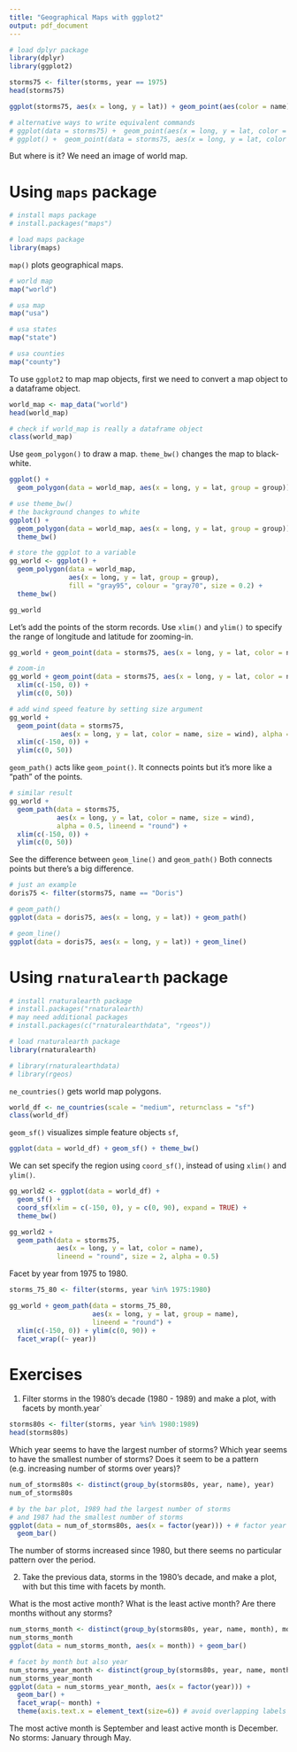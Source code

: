 ```yaml
---
title: "Geographical Maps with ggplot2"
output: pdf_document
---
```

```r
# load dplyr package
library(dplyr)
library(ggplot2)
```

```r
storms75 <- filter(storms, year == 1975)
head(storms75)
```

```r
ggplot(storms75, aes(x = long, y = lat)) + geom_point(aes(color = name))

# alternative ways to write equivalent commands
# ggplot(data = storms75) +  geom_point(aes(x = long, y = lat, color = name))
# ggplot() +  geom_point(data = storms75, aes(x = long, y = lat, color = name))
```

But where is it? We need an image of world map.

# Using `maps` package

```r
# install maps package
# install.packages("maps")

# load maps package
library(maps)
```

`map()` plots geographical maps.

```r
# world map
map("world")

# usa map
map("usa")

# usa states
map("state")

# usa counties
map("county")
```

To use `ggplot2` to map map objects, first we need to convert a map object to a dataframe object.

```r
world_map <- map_data("world")
head(world_map)

# check if world_map is really a dataframe object
class(world_map)
```

Use `geom_polygon()` to draw a map. `theme_bw()` changes the map to black-white.

```r
ggplot() + 
  geom_polygon(data = world_map, aes(x = long, y = lat, group = group))

# use theme_bw()
# the background changes to white
ggplot() + 
  geom_polygon(data = world_map, aes(x = long, y = lat, group = group)) + 
  theme_bw()
```

```r
# store the ggplot to a variable
gg_world <- ggplot() + 
  geom_polygon(data = world_map, 
               aes(x = long, y = lat, group = group), 
               fill = "gray95", colour = "gray70", size = 0.2) +
  theme_bw()

gg_world
```

Let's add the points of the storm records. Use `xlim()` and `ylim()` to specify the range of longitude and latitude for zooming-in.

```r
gg_world + geom_point(data = storms75, aes(x = long, y = lat, color = name))

# zoom-in
gg_world + geom_point(data = storms75, aes(x = long, y = lat, color = name)) +
  xlim(c(-150, 0)) +
  ylim(c(0, 50))

# add wind speed feature by setting size argument
gg_world + 
  geom_point(data = storms75, 
             aes(x = long, y = lat, color = name, size = wind), alpha = 0.5) +
  xlim(c(-150, 0)) +
  ylim(c(0, 50))
```

`geom_path()` acts like `geom_point()`. It connects points but it's more like a "path" of the points.

```r
# similar result
gg_world + 
  geom_path(data = storms75, 
            aes(x = long, y = lat, color = name, size = wind), 
            alpha = 0.5, lineend = "round") +
  xlim(c(-150, 0)) +
  ylim(c(0, 50))
```

See the difference between `geom_line()` and `geom_path()` Both connects points but there's a big difference.

```r
# just an example
doris75 <- filter(storms75, name == "Doris")

# geom_path()
ggplot(data = doris75, aes(x = long, y = lat)) + geom_path()

# geom_line()
ggplot(data = doris75, aes(x = long, y = lat)) + geom_line()
```

# Using `rnaturalearth` package

```r
# install rnaturalearth package
# install.packages("rnaturalearth)
# may need additional packages
# install.packages(c("rnaturalearthdata", "rgeos"))

# load rnaturalearth package
library(rnaturalearth)

# library(rnaturalearthdata)
# library(rgeos)
```


`ne_countries()` gets world map polygons.

```r
world_df <- ne_countries(scale = "medium", returnclass = "sf")
class(world_df)
```

`geom_sf()` visualizes simple feature objects `sf`,

```r
ggplot(data = world_df) + geom_sf() + theme_bw()
```

We can set specify the region using `coord_sf()`, instead of using `xlim()` and `ylim()`.

```r
gg_world2 <- ggplot(data = world_df) + 
  geom_sf() + 
  coord_sf(xlim = c(-150, 0), y = c(0, 90), expand = TRUE) + 
  theme_bw()

gg_world2 + 
  geom_path(data = storms75, 
            aes(x = long, y = lat, color = name), 
            lineend = "round", size = 2, alpha = 0.5)
```

Facet by year from 1975 to 1980.

```r
storms_75_80 <- filter(storms, year %in% 1975:1980)

gg_world + geom_path(data = storms_75_80, 
                     aes(x = long, y = lat, group = name), 
                     lineend = "round") + 
  xlim(c(-150, 0)) + ylim(c(0, 90)) + 
  facet_wrap((~ year))
```

# Exercises
1) Filter storms in the 1980’s decade (1980 - 1989) and make a plot, with facets by month.year`

```r
storms80s <- filter(storms, year %in% 1980:1989)
head(storms80s)
```

Which year seems to have the largest number of storms?
Which year seems to have the smallest number of storms?
Does it seem to be a pattern (e.g. increasing number of storms over years)?

```r
num_of_storms80s <- distinct(group_by(storms80s, year, name), year)
num_of_storms80s

# by the bar plot, 1989 had the largest number of storms
# and 1987 had the smallest number of storms
ggplot(data = num_of_storms80s, aes(x = factor(year))) + # factor year to set label with only integers
  geom_bar()
```

The number of storms increased since 1980, but there seems no particular pattern over the period.


2) Take the previous data, storms in the 1980’s decade, and make a plot, with but this time with facets by month.

What is the most active month?
What is the least active month?
Are there months without any storms?

```r
num_storms_month <- distinct(group_by(storms80s, year, name, month), month)
num_storms_month
ggplot(data = num_storms_month, aes(x = month)) + geom_bar()

# facet by month but also year
num_storms_year_month <- distinct(group_by(storms80s, year, name, month), year, month)
num_storms_year_month
ggplot(data = num_storms_year_month, aes(x = factor(year))) + 
  geom_bar() + 
  facet_wrap(~ month) + 
  theme(axis.text.x = element_text(size=6)) # avoid overlapping labels
```

The most active month is September and least active month is December. No storms: January through May.